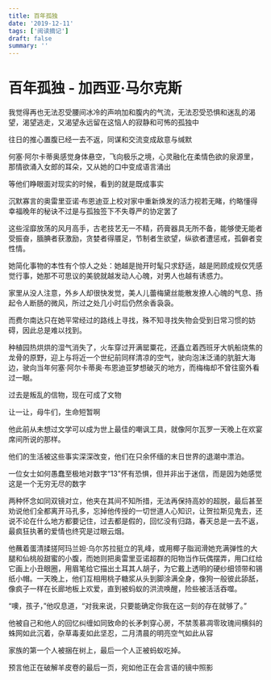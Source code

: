 ```yaml
---
title: 百年孤独
date: '2019-12-11'
tags: ['阅读摘记']
draft: false
summary: ''
---
```


# 百年孤独 - 加西亚·马尔克斯

我觉得再也无法忍受腰间冰冷的声响加和腹内的气流，无法忍受恐惧和迷乱的渴望，渴望逃走，又渴望永远留在这恼人的寂静和可怖的孤独中

往日的推心置腹已经一去不返，同谋和交流变成敌意与缄默

何塞·阿尔卡蒂奥感觉身体悬空，飞向极乐之境，心灵融化在柔情色欲的泉源里，那情欲涌入女郎的耳朵，又从她的口中变成语言涌出

等他们睁眼面对现实的时候，看到的就是既成事实

沉默寡言的奥雷里亚诺·布恩迪亚上校对家中重新焕发的活力视若无睹，约略懂得幸福晚年的秘诀不过是与孤独签下不失尊严的协定罢了

这些淫靡放荡的风月高手，古老技艺无一不精，药膏器具无所不备，能够使无能者受振奋，腼腆者获激励，贪婪者得餍足，节制者生欲望，纵欲者遭惩戒，孤僻者变性情。

她简化事物的本性有个惊人之处：她越是抛开时髦只求舒适，越是罔顾成规仅凭感觉行事，她那不可思议的美貌就越发动人心魄，对男人也越有诱惑力。

家里从没人注意，外乡人却很快发觉，美人儿蕾梅黛丝能散发撩人心魄的气息、扬起令人断肠的微风，所过之处几小时后仍然余香袅袅。

而费尔南达只在她平常经过的路线上寻找，殊不知寻找失物会受到日常习惯的妨碍，因此总是难以找到。

种植园热烘烘的湿气消失了，火车穿过开满罂粟花，还矗立着西班牙大帆船烧焦的龙骨的原野，迎上与将近一个世纪前同样清凉的空气，驶向泡沫泛涌的肮脏大海边，驶向当年何塞·阿尔卡蒂奥·布恩迪亚梦想破灭的地方，而梅梅却不曾往窗外看过一眼。

过去是叛乱的信物，现在可成了文物

让一让，母牛们，生命短暂啊

他此前从未想过文学可以成为世上最佳的嘲讽工具，就像阿尔瓦罗一天晚上在欢宴席间所说的那样。

他们的生活被这些事实深深改变，他们在只余怀缅的末日世界的退潮中漂泊。

一位女士如何愚蠢至极地对数字“13”怀有恐惧，但并非出于迷信，而是因为她感觉这是一个无穷无尽的数字

两种怀念如同双镜对立，他夹在其间不知所措，无法再保持高妙的超脱，最后甚至劝说他们全都离开马孔多，忘掉他传授的一切世道人心知识，让贺拉斯见鬼去，还说不论在什么地方都要记住，过去都是假的，回忆没有归路，春天总是一去不返，最疯狂执著的爱情也终究是过眼云烟。

他蘸着蛋清揉搓阿玛兰妲·乌尔苏拉挺立的乳峰，或用椰子脂润滑她充满弹性的大腿和仙桃般甜蜜的小腹，而她则把奥雷里亚诺超群的阳物当作玩偶摆弄，用口红给它画上小丑眼圈，用眉笔给它描出土耳其人胡子，为它戴上透明的硬纱细领带和锡纸小帽。一天晚上，他们互相用桃子糖浆从头到脚涂满全身，像狗一般彼此舔舐，像疯子一样在长廊地板上欢爱，直到被蚂蚁的洪流唤醒，险些被活活吞噬。

“噢，孩子，”他叹息道，“对我来说，只要能确定你我在这一刻的存在就够了。”

他被自己和他人的回忆纠缠如同致命的长矛刺穿心房，不禁羡慕凋零玫瑰间横斜的蛛网如此沉着，杂草毒麦如此坚忍，二月清晨的明亮空气如此从容

家族的第一个人被捆在树上，最后一个人正被蚂蚁吃掉。

预言他正在破解羊皮卷的最后一页，宛如他正在会言语的镜中照影
